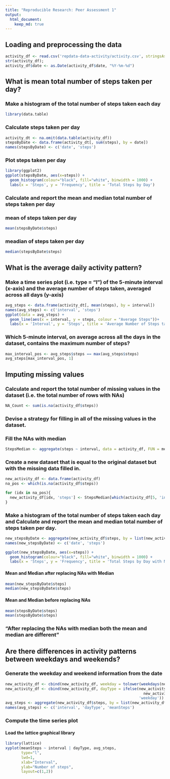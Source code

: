 ---
title: "Reproducible Research: Peer Assessment 1"
output: 
  html_document:
    keep_md: true
---


## Loading and preprocessing the data
```{r loadData, echo = TRUE}
activity_df <- read.csv('repdata-data-activity/activity.csv', stringsAsFactors=FALSE);
str(activity_df);
activity_df$date <- as.Date(activity_df$date, "%Y-%m-%d")
```


## What is mean total number of steps taken per day?
### Make a histogram of the total number of steps taken each day
```{r loadDTLib, echo = TRUE}
library(data.table)
```
### Calculate steps taken per day
```{r echo = TRUE}
activity_dt <- na.omit(data.table(activity_df))
stepsByDate <- data.frame(activity_dt[, sum(steps), by = date])
names(stepsByDate) <- c('date', 'steps') 
```
### Plot steps taken per day
```{r echo = TRUE}
library(ggplot2)
ggplot(stepsByDate, aes(x=steps)) +
  geom_histogram(colour="black", fill="white", binwidth = 1000) +
  labs(x = 'Steps', y = 'Frequency', title = 'Total Steps by Day')
```

### Calculate and report the mean and median total number of steps taken per day
### mean of steps taken per day
```{r echo = TRUE}
mean(stepsByDate$steps)
```
### meadian of steps taken per day
```{r echo = TRUE}
median(stepsByDate$steps)
```

## What is the average daily activity pattern?
### Make a time series plot (i.e. type = "l") of the 5-minute interval (x-axis) and the average number of steps taken, averaged across all days (y-axis)
```{r echo = TRUE}
avg_steps <- data.frame(activity_dt[, mean(steps), by = interval])
names(avg_steps) <- c('interval', 'steps')
ggplot(data = avg_steps) +
  geom_line(aes(x = interval, y = steps, colour = "Average Steps"))+
  labs(x = 'Interval', y = 'Steps', title = 'Average Number of Steps taken across all days')
```

### Which 5-minute interval, on average across all the days in the dataset, contains the maximum number of steps?
```{r echo = TRUE}
max_interval_pos <- avg_steps$steps == max(avg_steps$steps)
avg_steps[max_interval_pos, 1]
```


## Imputing missing values
### Calculate and report the total number of missing values in the dataset (i.e. the total number of rows with NAs)
```{r echo = TRUE}
NA_Count <- sum(is.na(activity_df$steps))
```
### Devise a strategy for filling in all of the missing values in the dataset.
### Fill the NAs with median
```{r echo = TRUE}
StepsMedian <- aggregate(steps ~ interval, data = activity_df, FUN = median)
```
### Create a new dataset that is equal to the original dataset but with the missing data filled in.
```{r echo = TRUE}
new_activity_df <- data.frame(activity_df)
na_pos <- which(is.na(activity_df$steps))

for (idx in na_pos){
  new_activity_df[idx, 'steps'] <- StepsMedian[which(activity_df[5, 'interval'] == StepsMedian$interval), 'steps']
}
```

### Make a histogram of the total number of steps taken each day and Calculate and report the mean and median total number of steps taken per day.
```{r echo = TRUE}
new_stepsByDate <- aggregate(new_activity_df$steps, by = list(new_activity_df$date), FUN = sum)
names(new_stepsByDate) <- c('date', 'steps')

ggplot(new_stepsByDate, aes(x=steps)) +
  geom_histogram(colour="black", fill="white", binwidth = 1000) +
  labs(x = 'Steps', y = 'Frequency', title = 'Total Steps by Day with NAs filled with Median of respective interval')
```

#### Mean and Median after replacing NAs with Median
```{r echo=TRUE}
mean(new_stepsByDate$steps)
median(new_stepsByDate$steps)
```
#### Mean and Median before replacing NAs
```{r echo =TRUE}
mean(stepsByDate$steps)
mean(stepsByDate$steps)
```
### "After replacing the NAs with median both the mean and median are different"

## Are there differences in activity patterns between weekdays and weekends?
### Generate the weekday and weekend information from the date
```{r echo = TRUE}
new_activity_df <- cbind(new_activity_df, weekday = tolower(weekdays(new_activity_df$date)))
new_activity_df <- cbind(new_activity_df, dayType = ifelse(new_activity_df$weekday == 'saturday'|
                                                             new_activity_df$weekday == 'sunday', 'weekend',
                                                           'weekday'))
avg_steps <- aggregate(new_activity_df$steps, by = list(new_activity_df$interval, new_activity_df$dayType), FUN = mean)
names(avg_steps) <- c('interval', 'dayType', 'meanSteps')
```
### Compute the time series plot


#### Load the lattice graphical library
```{r echo = TRUE}
library(lattice)
xyplot(meanSteps ~ interval | dayType, avg_steps, 
       type="l", 
       lwd=1, 
       xlab="Interval", 
       ylab="Number of steps", 
       layout=c(1,2))
```